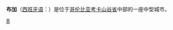 {{Infobox Settlement
| name = 布加
| image_skyline = Basilica-buga.jpg
| imagesize = 250px
| image_caption = 
| image_flag = 
| image_shield = 
| pushpin_map = Colombia
| pushpin_label_position = bottom
| subdivision_type = 国家
| subdivision_name = {{COL}}
| subdivision_type1 = [[哥伦比亚行政区划|省]]
| subdivision_name1 = [[考卡山谷省|考卡山谷省]]
| subdivision_type2 = 
| subdivision_name2 = 
| elevation_m = 
| elevation_ft = 
| area_total_km2 = 
| population_as_of = 
| population_total = 
| population_density_km2 = 
| timezone = CST
| utc_offset = -5
| timezone_DST = 
| utc_offset_DST = 
| latd = 3
| latm = 54
| lats = 
| latNS = N
| longd = 76
| longm = 18
| longs = 
| longEW = W
| website =  
}}
'''布加'''（[[西班牙语|西班牙语]]：'''{{lang|es|Buga}}'''）是位于[[哥伦比亚|哥伦比亚]][[考卡山谷省|考卡山谷省]]中部的一座中型城市。

{{哥伦比亚小作品}}

[[Category:哥伦比亚市镇|B]]
{{考卡山谷省直轄市|state=autocollapse}}